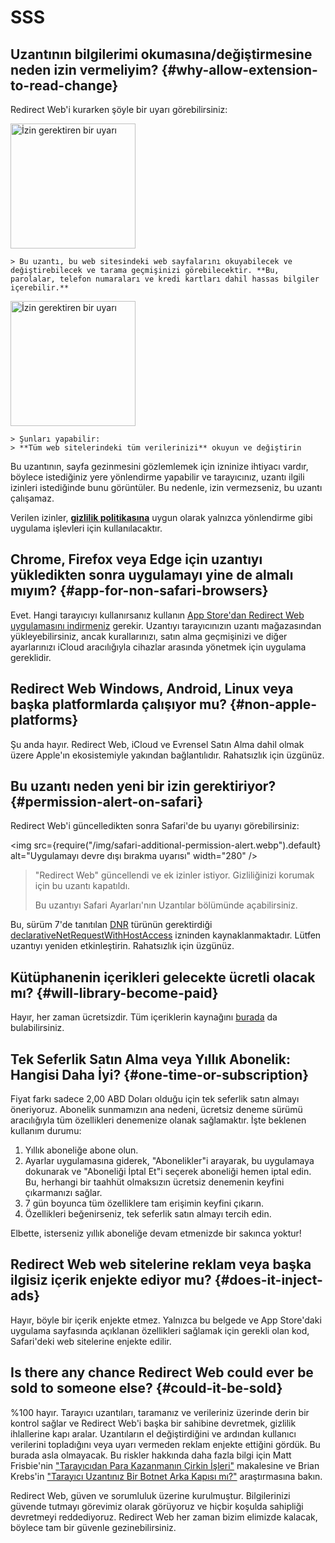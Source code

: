 
# SSS

## Uzantının bilgilerimi okumasına/değiştirmesine neden izin vermeliyim? {#why-allow-extension-to-read-change}

Redirect Web'i kurarken şöyle bir uyarı görebilirsiniz:

<IfBrowserStore stores='appStore'>
    <Image src={PermissionAlertSafari} alt="İzin gerektiren bir uyarı" width="200" margin="0 0 16px 0" hasShadow />

    > Bu uzantı, bu web sitesindeki web sayfalarını okuyabilecek ve değiştirebilecek ve tarama geçmişinizi görebilecektir. **Bu, parolalar, telefon numaraları ve kredi kartları dahil hassas bilgiler içerebilir.**
</IfBrowserStore>

<IfBrowserStore stores='appStore' includes={false}>
    <Image src={PermissionAlertChrome} alt="İzin gerektiren bir uyarı" height="200" hasRoundedCorners hasShadow margin="0 0 16px 0" />

    > Şunları yapabilir:
    > **Tüm web sitelerindeki tüm verilerinizi** okuyun ve değiştirin
</IfBrowserStore>

Bu uzantının, sayfa gezinmesini gözlemlemek için izninize ihtiyacı vardır, böylece istediğiniz yere yönlendirme yapabilir ve tarayıcınız, uzantı ilgili izinleri istediğinde bunu görüntüler. Bu nedenle, izin vermezseniz, bu uzantı çalışamaz.

Verilen izinler, **[gizlilik politikasına](/privacy-policy)** uygun olarak yalnızca yönlendirme gibi uygulama işlevleri için kullanılacaktır.

## Chrome, Firefox veya Edge için uzantıyı yükledikten sonra uygulamayı yine de almalı mıyım? {#app-for-non-safari-browsers}

Evet. Hangi tarayıcıyı kullanırsanız kullanın [App Store'dan Redirect Web uygulamasını indirmeniz](https://apps.apple.com/app/id1571283503) gerekir. Uzantıyı tarayıcınızın uzantı mağazasından yükleyebilirsiniz, ancak kurallarınızı, satın alma geçmişinizi ve diğer ayarlarınızı iCloud aracılığıyla cihazlar arasında yönetmek için uygulama gereklidir.

## Redirect Web Windows, Android, Linux veya başka platformlarda çalışıyor mu? {#non-apple-platforms}

Şu anda hayır. Redirect Web, iCloud ve Evrensel Satın Alma dahil olmak üzere Apple'ın ekosistemiyle yakından bağlantılıdır. Rahatsızlık için üzgünüz.

## Bu uzantı neden yeni bir izin gerektiriyor? {#permission-alert-on-safari}

Redirect Web'i güncelledikten sonra Safari'de bu uyarıyı görebilirsiniz:

<img src={require("/img/safari-additional-permission-alert.webp").default} alt="Uygulamayı devre dışı bırakma uyarısı" width="280" />

> "Redirect Web" güncellendi ve ek izinler istiyor. Gizliliğinizi korumak için bu uzantı kapatıldı.
>
> Bu uzantıyı Safari Ayarları'nın Uzantılar bölümünde açabilirsiniz.

Bu, sürüm 7'de tanıtılan [DNR](/rule-settings#type) türünün gerektirdiği [declarativeNetRequestWithHostAccess](https://developer.apple.com/documentation/safariservices/safari_web_extensions/blocking_content_with_your_safari_web_extension) izninden kaynaklanmaktadır. Lütfen uzantıyı yeniden etkinleştirin. Rahatsızlık için üzgünüz.

## Kütüphanenin içerikleri gelecekte ücretli olacak mı? {#will-library-become-paid}

Hayır, her zaman ücretsizdir. Tüm içeriklerin kaynağını [burada](https://github.com/mshibanami/redirect-web/tree/main/library) da bulabilirsiniz.

## Tek Seferlik Satın Alma veya Yıllık Abonelik: Hangisi Daha İyi? {#one-time-or-subscription}

Fiyat farkı sadece 2,00 ABD Doları olduğu için tek seferlik satın almayı öneriyoruz.
Abonelik sunmamızın ana nedeni, ücretsiz deneme sürümü aracılığıyla tüm özellikleri denemenize olanak sağlamaktır. İşte beklenen kullanım durumu:

1. Yıllık aboneliğe abone olun.
2. Ayarlar uygulamasına giderek, "Abonelikler"i arayarak, bu uygulamaya dokunarak ve "Aboneliği İptal Et"i seçerek aboneliği hemen iptal edin. Bu, herhangi bir taahhüt olmaksızın ücretsiz denemenin keyfini çıkarmanızı sağlar.
3. 7 gün boyunca tüm özelliklere tam erişimin keyfini çıkarın.
4. Özellikleri beğenirseniz, tek seferlik satın almayı tercih edin.

Elbette, isterseniz yıllık aboneliğe devam etmenizde bir sakınca yoktur!

## Redirect Web web sitelerine reklam veya başka ilgisiz içerik enjekte ediyor mu? {#does-it-inject-ads}

Hayır, böyle bir içerik enjekte etmez. Yalnızca bu belgede ve App Store'daki uygulama sayfasında açıklanan özellikleri sağlamak için gerekli olan kod, Safari'deki web sitelerine enjekte edilir.

## Is there any chance Redirect Web could ever be sold to someone else? {#could-it-be-sold}

%100 hayır. Tarayıcı uzantıları, taramanız ve verileriniz üzerinde derin bir kontrol sağlar ve Redirect Web'i başka bir sahibine devretmek, gizlilik ihlallerine kapı aralar. Uzantıların el değiştirdiğini ve ardından kullanıcı verilerini topladığını veya uyarı vermeden reklam enjekte ettiğini gördük. Bu burada asla olmayacak. Bu riskler hakkında daha fazla bilgi için Matt Frisbie'nin ["Tarayıcıdan Para Kazanmanın Çirkin İşleri"](https://mattfrisbie.substack.com/p/the-ugly-business-of-monetizing-browser) makalesine ve Brian Krebs'in ["Tarayıcı Uzantınız Bir Botnet Arka Kapısı mı?"](https://krebsonsecurity.com/2021/03/is-your-browser-extension-a-botnet-backdoor/) araştırmasına bakın.

Redirect Web, güven ve sorumluluk üzerine kurulmuştur. Bilgilerinizi güvende tutmayı görevimiz olarak görüyoruz ve hiçbir koşulda sahipliği devretmeyi reddediyoruz. Redirect Web her zaman bizim elimizde kalacak, böylece tam bir güvenle gezinebilirsiniz.
